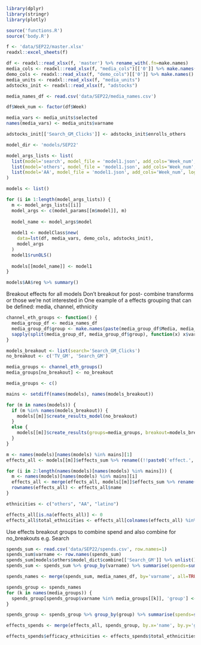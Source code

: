```r
library(dplyr)
library(stringr)
library(plotly)

source('functions.R')
source('body.R')
```

```r
f <- 'data/SEP22/master.xlsx'
readxl::excel_sheets(f)

df <- readxl::read_xlsx(f, 'master') %>% rename_with(.fn=make.names)
media_cols <- readxl::read_xlsx(f, "media_cols")[['0']] %>% make.names()
demo_cols <- readxl::read_xlsx(f, "demo_cols")[['0']] %>% make.names()
media_units <- readxl::read_xlsx(f, "media_units")
adstocks_init <- readxl::read_xlsx(f, "adstocks")

media_names_df <- read.csv('data/SEP22/media_names.csv')
```

```r
df$Week_num <- factor(df$Week)
```

```r
media_vars <- media_units$selected
names(media_vars) <- media_units$varname

adstocks_init[['Search_GM_Clicks']] <- adstocks_init$enrolls_others
```

```r
model_dir <- 'models/SEP22'
```

```r
model_args_lists <- list(
  list(model='search', model_file = 'model1.json', add_cols='Week_num', log=FALSE, scale=1),
  list(model='others', model_file = 'model1.json', add_cols='Week_num', log=TRUE, scale=1),
  list(model='AA', model_file = 'model1.json', add_cols='Week_num', log=TRUE, scale=1)
)
```

```r
models <- list()

for (i in 1:length(model_args_lists)) {
  m <- model_args_lists[[i]]
  model_args <- c(model_params[[m$model]], m)
  
  model_name <- model_args$model
  
  model1 <- modelClass$new(
    data=lst(df, media_vars, demo_cols, adstocks_init),
    model_args
  )
  model1$runOLS()
  
  models[[model_name]] <- model1
}
```

```r
models$AA$reg %>% summary()
```

Breakout effects for all models
Don't breakout for post- combine transforms or those we're not interested in
One example of a effects grouping that can be defined: media, channel, ethnicity
```r
channel_eth_groups <- function() {
  media_group_df <- media_names_df
  media_group_df$group <- make.names(paste(media_group_df$Media, media_group_df$Channel, media_group_df$Ethnicity, sep='.'))
  sapply(split(media_group_df, media_group_df$group), function(x) x$varname)
}

models_breakout <- list(search='Search_GM_Clicks')
no_breakout <- c('TV_GM', 'Search_GM')

media_groups <- channel_eth_groups()
media_groups[no_breakout] <- no_breakout

media_groups <- c()
```

```r
mains <- setdiff(names(models), names(models_breakout))

for (m in names(models)) {
  if (m %in% names(models_breakout)) {
    models[[m]]$create_results_model(no_breakout)
  }
  else {
    models[[m]]$create_results(groups=media_groups, breakout=models_breakout, no_breakout)
  }
}
```

```r
m <- names(models)[names(models) %in% mains][1]
effects_all <- models[[m]]$effects_sum %>% rename((!!paste0('effect.', m)) := effect)

for (i in 2:length(names(models)[names(models) %in% mains])) {
  m <- names(models)[names(models) %in% mains][i]
  effects_all <- merge(effects_all, models[[m]]$effects_sum %>% rename((!!paste0('effect.', m)) := effect), by='name', all=TRUE)
  rownames(effects_all) <- effects_all$name
}
```

```r
ethnicities <- c("others", "AA", "latino")

effects_all[is.na(effects_all)] <- 0
effects_all$total_ethnicities <- effects_all[colnames(effects_all) %in% paste0('effect.', ethnicities)] %>% rowSums()
```

Use effects breakout groups to combine spend and also combine for no_breakouts e.g. Search
```r
spends_sum <- read.csv('data/SEP22/spends.csv', row.names=1)
spends_sum$varname <- row.names(spends_sum)
spends_sum[models$others$model_dict$combine[['Search_GM']] %>% unlist(), 'varname'] <- 'Search_GM'
spends_sum <- spends_sum %>% group_by(varname) %>% summarise(spends=sum(spends))

spends_names <- merge(spends_sum, media_names_df, by='varname', all=TRUE)

spends_group <- spends_names
for (k in names(media_groups)) {
  spends_group[spends_group$varname %in% media_groups[[k]], 'group'] <- k
}

spends_group <- spends_group %>% group_by(group) %>% summarise(spends=sum(spends))
```

```r
effects_spends <- merge(effects_all, spends_group, by.x='name', by.y='group', all=TRUE)

effects_spends$efficacy_ethnicities <- effects_spends$total_ethnicities / (effects_spends$spends / 1000)
```


